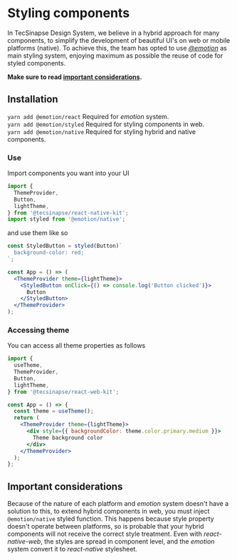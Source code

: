 
<Meta title="Introduction/Styling" />

# Styling components

In TecSinapse Design System, we believe in a hybrid approach for many components, to simplify the development of beautiful UI's on web or mobile platforms (native).
To achieve this, the team has opted to use [*@emotion*](https://github.com/emotion-js/emotion) as main styling system, enjoying maximum as possible the reuse of code for styled components.

**Make sure to read [important considerations](#important-considerations).**

## Installation

`yarn add @emotion/react` Required for *emotion* system. <br />
`yarn add @emotion/styled` Required for styling components in web. <br />
`yarn add @emotion/native` Required for styling hybrid and native components. <br />

### **Use**

Import components you want into your UI

```js
import {
  ThemeProvider,
  Button,
  lightTheme,
} from '@tecsinapse/react-native-kit';
import styled from '@emotion/native';
```

and use them like so

```jsx
const StyledButton = styled(Button)`
  background-color: red;
`;

const App = () => (
  <ThemeProvider theme={lightTheme}>
    <StyledButton onClick={() => console.log('Button clicked')}>
      Button
    </StyledButton>
  </ThemeProvider>
);
```

### Accessing theme

You can access all theme properties as follows

```jsx
import {
  useTheme,
  ThemeProvider,
  Button,
  lightTheme,
} from '@tecsinapse/react-web-kit';

const App = () => {
  const theme = useTheme();
  return (
    <ThemeProvider theme={lightTheme}>
      <div style={{ backgroundColor: theme.color.primary.medium }}>
        Theme background color
      </div>
    </ThemeProvider>
  );
};
```

## Important considerations

Because of the nature of each platform and *emotion* system doesn't have a solution to this, to extend hybrid components in web, you must inject `@emotion/native` styled function.
This happens because style property doesn't operate between platforms, so is probable that your hybrid components will not receive the correct style treatment.
Even with *react-native-web*, the styles are spread in component level, and the *emotion* system convert it to *react-native* stylesheet.
